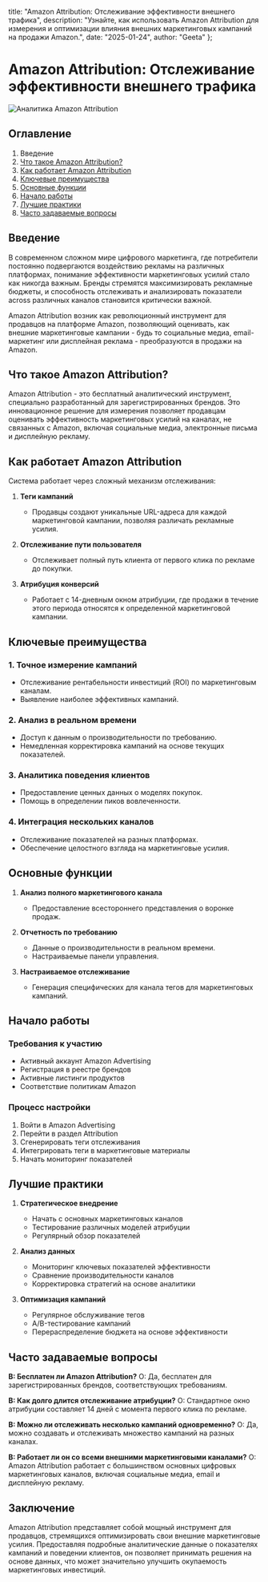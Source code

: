   title: "Amazon Attribution: Отслеживание эффективности внешнего трафика",
  description: "Узнайте, как использовать Amazon Attribution для измерения и оптимизации влияния внешних маркетинговых кампаний на продажи Amazon.",
  date: "2025-01-24",
  author: "Geeta"
};

# Amazon Attribution: Отслеживание эффективности внешнего трафика

![Аналитика Amazon Attribution](/images/blog/amazon-attribution.jpeg)

## Оглавление

1. Введение
2. [Что такое Amazon Attribution?](#что-такое-amazon-attribution)
3. [Как работает Amazon Attribution](#как-работает-amazon-attribution)
4. [Ключевые преимущества](#ключевые-преимущества)
5. [Основные функции](#основные-функции)
6. [Начало работы](#начало-работы)
7. [Лучшие практики](#лучшие-практики)
8. [Часто задаваемые вопросы](#часто-задаваемые-вопросы)

## Введение

В современном сложном мире цифрового маркетинга, где потребители постоянно подвергаются воздействию рекламы на различных платформах, понимание эффективности маркетинговых усилий стало как никогда важным. Бренды стремятся максимизировать рекламные бюджеты, и способность отслеживать и анализировать показатели across различных каналов становится критически важной.

Amazon Attribution возник как революционный инструмент для продавцов на платформе Amazon, позволяющий оценивать, как внешние маркетинговые кампании - будь то социальные медиа, email-маркетинг или дисплейная реклама - преобразуются в продажи на Amazon.

## Что такое Amazon Attribution?

Amazon Attribution - это бесплатный аналитический инструмент, специально разработанный для зарегистрированных брендов. Это инновационное решение для измерения позволяет продавцам оценивать эффективность маркетинговых усилий на каналах, не связанных с Amazon, включая социальные медиа, электронные письма и дисплейную рекламу.

## Как работает Amazon Attribution

Система работает через сложный механизм отслеживания:

1. **Теги кампаний**
   - Продавцы создают уникальные URL-адреса для каждой маркетинговой кампании, позволяя различать рекламные усилия.

2. **Отслеживание пути пользователя**
   - Отслеживает полный путь клиента от первого клика по рекламе до покупки.

3. **Атрибуция конверсий**
   - Работает с 14-дневным окном атрибуции, где продажи в течение этого периода относятся к определенной маркетинговой кампании.

## Ключевые преимущества

### 1. Точное измерение кампаний
   - Отслеживание рентабельности инвестиций (ROI) по маркетинговым каналам.
   - Выявление наиболее эффективных кампаний.

### 2. Анализ в реальном времени
   - Доступ к данным о производительности по требованию.
   - Немедленная корректировка кампаний на основе текущих показателей.

### 3. Аналитика поведения клиентов
   - Предоставление ценных данных о моделях покупок.
   - Помощь в определении пиков вовлеченности.

### 4. Интеграция нескольких каналов
   - Отслеживание показателей на разных платформах.
   - Обеспечение целостного взгляда на маркетинговые усилия.

## Основные функции

1. **Анализ полного маркетингового канала**
   - Предоставление всестороннего представления о воронке продаж.

2. **Отчетность по требованию**
   - Данные о производительности в реальном времени.
   - Настраиваемые панели управления.

3. **Настраиваемое отслеживание**
   - Генерация специфических для канала тегов для маркетинговых кампаний.

## Начало работы

### Требования к участию
- Активный аккаунт Amazon Advertising
- Регистрация в реестре брендов
- Активные листинги продуктов
- Соответствие политикам Amazon

### Процесс настройки
1. Войти в Amazon Advertising
2. Перейти в раздел Attribution
3. Сгенерировать теги отслеживания
4. Интегрировать теги в маркетинговые материалы
5. Начать мониторинг показателей

## Лучшие практики

1. **Стратегическое внедрение**
   - Начать с основных маркетинговых каналов
   - Тестирование различных моделей атрибуции
   - Регулярный обзор показателей

2. **Анализ данных**
   - Мониторинг ключевых показателей эффективности
   - Сравнение производительности каналов
   - Корректировка стратегий на основе аналитики

3. **Оптимизация кампаний**
   - Регулярное обслуживание тегов
   - A/B-тестирование кампаний
   - Перераспределение бюджета на основе эффективности

## Часто задаваемые вопросы

**В: Бесплатен ли Amazon Attribution?**
О: Да, бесплатен для зарегистрированных брендов, соответствующих требованиям.

**В: Как долго длится отслеживание атрибуции?**
О: Стандартное окно атрибуции составляет 14 дней с момента первого клика по рекламе.

**В: Можно ли отслеживать несколько кампаний одновременно?**
О: Да, можно создавать и отслеживать множество кампаний на разных каналах.

**В: Работает ли он со всеми внешними маркетинговыми каналами?**
О: Amazon Attribution работает с большинством основных цифровых маркетинговых каналов, включая социальные медиа, email и дисплейную рекламу.

## Заключение

Amazon Attribution представляет собой мощный инструмент для продавцов, стремящихся оптимизировать свои внешние маркетинговые усилия. Предоставляя подробные аналитические данные о показателях кампаний и поведении клиентов, он позволяет принимать решения на основе данных, что может значительно улучшить окупаемость маркетинговых инвестиций.
